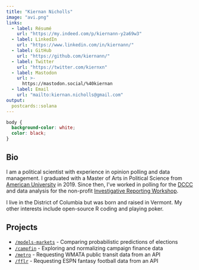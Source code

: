 ```yaml
---
title: "Kiernan Nicholls"
image: "avi.png"
links:
  - label: Résumé
    url: "https://my.indeed.com/p/kiernann-y2a69w3"
  - label: LinkedIn
    url: "https://www.linkedin.com/in/kiernann/"
  - label: GitHub
    url: "https://github.com/kiernann/"
  - label: Twitter
    url: "https://twitter.com/kiernxn"
  - label: Mastodon
    url: >-
      https://mastodon.social/%40kiernan
  - label: Email
    url: "mailto:kiernan.nicholls@gmail.com"
output:
  postcards::solana
---
```


```css
body {
  background-color: white;
  color: black;
}
```

## Bio

I am a political scientist with experience in opinion polling and data
management. I graduated with a Master of Arts in Political Science from
[American University][au] in 2019. Since then, I've worked in polling for the
[DCCC][dccc] and data analysis for the non-profit [Investigative Reporting
Workshop][irw].

I live in the District of Columbia but was born and raised in Vermont. My other
interests include open-source R coding and playing poker.

## Projects

* [`/models-markets`][mm] - Comparing probabilistic predictions of elections
* [`/campfin`][campfin] - Exploring and normalizing campaign finance data
* [`/metro`][metro] - Requesting WMATA public transit data from an API
* [`/fflr`][fflr] - Requesting ESPN fantasy football data from an API

<!--Begin References-->

[au]: https://www.american.edu/
[dccc]: https://dccc.org/
[irw]: https://investigativereportingworkshop.org/
[tap]: https://publicaccountability.org/
[mm]: https://github.com/kiernann/models-markets
[campfin]: https://github.com/irworkshop/campfin
[metro]: https://github.com/kiernann/metro
[fflr]: https://github.com/kiernann/fflr

<!--End References-->

<a rel="me" href="https://mastodon.social/@kiernan"></a>
